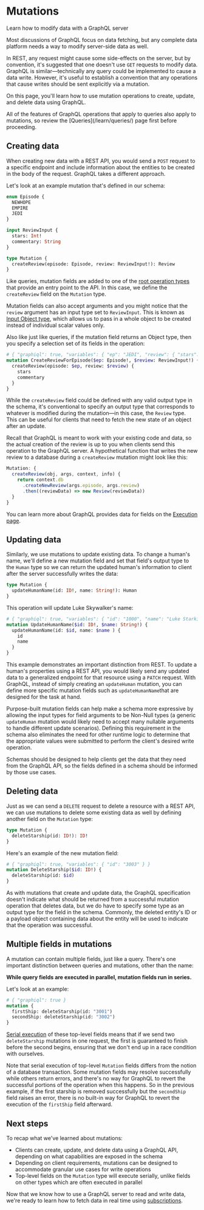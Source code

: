 
# Mutations

<p className="learn-subtitle">Learn how to modify data with a GraphQL server</p>

Most discussions of GraphQL focus on data fetching, but any complete data platform needs a way to modify server-side data as well.

In REST, any request might cause some side-effects on the server, but by convention, it's suggested that one doesn't use `GET` requests to modify data. GraphQL is similar—technically any query could be implemented to cause a data write. However, it's useful to establish a convention that any operations that cause writes should be sent explicitly via a mutation.

On this page, you'll learn how to use mutation operations to create, update, and delete data using GraphQL.

<Callout type="info">
All of the features of GraphQL operations that apply to queries also apply to mutations, so review the [Queries](/learn/queries/) page first before proceeding.
</Callout>

## Creating data

When creating new data with a REST API, you would send a `POST` request to a specific endpoint and include information about the entities to be created in the body of the request. GraphQL takes a different approach.

Let's look at an example mutation that's defined in our schema:

```graphql
enum Episode {
  NEWHOPE
  EMPIRE
  JEDI
}

input ReviewInput {
  stars: Int!
  commentary: String
}

type Mutation {
  createReview(episode: Episode, review: ReviewInput!): Review
}
```

Like queries, mutation fields are added to one of the [root operation types](https://spec.graphql.org/draft/#sec-Root-Operation-Types) that provide an entry point to the API. In this case, we define the `createReview` field on the `Mutation` type. 

Mutation fields can also accept arguments and you might notice that the `review` argument has an input type set to `ReviewInput`. This is known as [Input Object type](/learn/schema/#input-object-types), which allows us to pass in a whole object to be created instead of individual scalar values only.

Also like just like queries, if the mutation field returns an Object type, then you specify a selection set of its fields in the operation:

```graphql
# { "graphiql": true, "variables": { "ep": "JEDI", "review": { "stars": 5, "commentary": "This is a great movie!" } } }
mutation CreateReviewForEpisode($ep: Episode!, $review: ReviewInput!) {
  createReview(episode: $ep, review: $review) {
    stars
    commentary
  }
}
```

While the `createReview` field could be defined with any valid output type in the schema, it's conventional to specify an output type that corresponds to whatever is modified during the mutation—in this case, the `Review` type. This can be useful for clients that need to fetch the new state of an object after an update.

Recall that GraphQL is meant to work with your existing code and data, so the actual creation of the review is up to you when clients send this operation to the GraphQL server. A hypothetical function that writes the new review to a database during a `createReview` mutation might look like this:

```js
Mutation: {
  createReview(obj, args, context, info) {
    return context.db
      .createNewReview(args.episode, args.review)
      .then((reviewData) => new Review(reviewData))
  }
}
```

You can learn more about GraphQL provides data for fields on the [Execution page](/learn/execution).

## Updating data

Similarly, we use mutations to update existing data. To change a human's name, we'll define a new mutation field and set that field's output type to the `Human` type so we can return the updated human's information to client after the server successfully writes the data:

```graphql
type Mutation {
  updateHumanName(id: ID!, name: String!): Human
}
```

This operation will update Luke Skywalker's name:

```graphql
# { "graphiql": true, "variables": { "id": "1000", "name": "Luke Starkiller" } }
mutation UpdateHumanName($id: ID!, $name: String!) { 
  updateHumanName(id: $id, name: $name ) {
    id
    name
  }
}
```

This example demonstrates an important distinction from REST. To update a human's properties using a REST API, you would likely send any updated data to a generalized endpoint for that resource using a `PATCH` request. With GraphQL, instead of simply creating an `updateHuman` mutation, you can define more specific mutation fields such as `updateHumanName`that are designed for the task at hand.

Purpose-built mutation fields can help make a schema more expressive by allowing the input types for field arguments to be Non-Null types (a generic `updateHuman` mutation would likely need to accept many nullable arguments to handle different update scenarios). Defining this requirement in the schema also eliminates the need for other runtime logic to determine that the appropriate values were submitted to perform the client's desired write operation.

Schemas should be designed to help clients get the data that they need from the GraphQL API, so the fields defined in a schema should be informed by those use cases.

## Deleting data

Just as we can send a `DELETE` request to delete a resource with a REST API, we can use mutations to delete some existing data as well by defining another field on the `Mutation` type:

```graphql
type Mutation {
  deleteStarship(id: ID!): ID!
}
```

Here's an example of the new mutation field:

```graphql
# { "graphiql": true, "variables": { "id": "3003" } }
mutation DeleteStarship($id: ID!) { 
  deleteStarship(id: $id)
}
```

As with mutations that create and update data, the GraphQL specification doesn't indicate what should be returned from a successful mutation operation that deletes data, but we do have to specify some type as an output type for the field in the schema. Commonly, the deleted entity's ID or a payload object containing data about the entity will be used to indicate that the operation was successful.

## Multiple fields in mutations

A mutation can contain multiple fields, just like a query. There's one important distinction between queries and mutations, other than the name:

**While query fields are executed in parallel, mutation fields run in series.**

Let's look at an example:

```graphql
# { "graphiql": true }
mutation { 
  firstShip: deleteStarship(id: "3001")
  secondShip: deleteStarship(id: "3002")
}
```

[Serial execution](https://spec.graphql.org/draft/#sec-Normal-and-Serial-Execution) of these top-level fields means that if we send two `deleteStarship` mutations in one request, the first is guaranteed to finish before the second begins, ensuring that we don't end up in a race condition with ourselves.

Note that serial execution of top-level `Mutation` fields differs from the notion of a database transaction. Some mutation fields may resolve successfully while others return errors, and there's no way for GraphQL to revert the successful portions of the operation when this happens. So in the previous example, if the first starship is removed successfully but the `secondShip` field raises an error, there is no built-in way for GraphQL to revert the execution of the `firstShip` field afterward.

## Next steps

To recap what we've learned about mutations:

- Clients can create, update, and delete data using a GraphQL API, depending on what capabilities are exposed in the schema
- Depending on client requirements, mutations can be designed to accommodate granular use cases for write operations 
- Top-level fields on the `Mutation` type will execute serially, unlike fields on other types which are often executed in parallel

Now that we know how to use a GraphQL server to read and write data, we're ready to learn how to fetch data in real time using [subscriptions](/learn/subscriptions).
